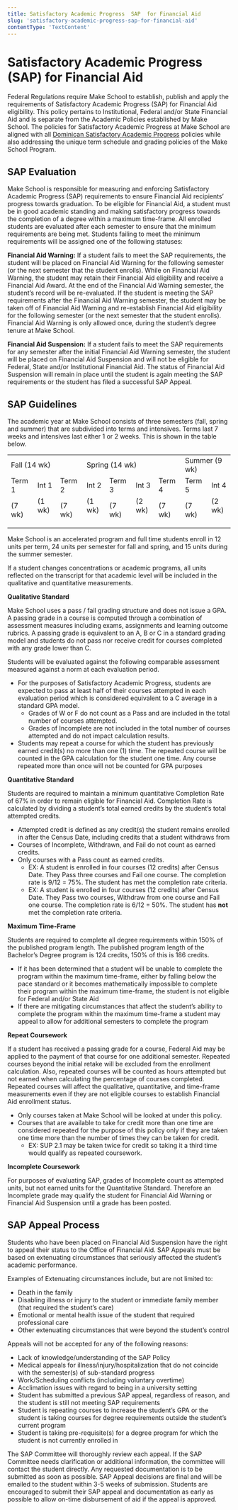 ```yaml
---
title: Satisfactory Academic Progress  SAP  for Financial Aid
slug: 'satisfactory-academic-progress-sap-for-financial-aid'
contentType: 'TextContent'
---
```


# Satisfactory Academic Progress (SAP) for Financial Aid

Federal Regulations require Make School to establish, publish and apply the requirements of
Satisfactory Academic Progress (SAP) for Financial Aid eligibility. This policy pertains to
Institutional, Federal and/or State Financial Aid and is separate from the Academic Policies
established by Make School. The policies for Satisfactory Academic Progress at Make School are
aligned with all
[Dominican Satisfactory Academic Progress](https://www.dominican.edu/admissions/tuition-and-financial-aid/financial-aid-policies/satisfactory-academic-progress)
policies while also addressing the unique term schedule and grading policies of the Make School
Program.

## SAP Evaluation

Make School is responsible for measuring and enforcing Satisfactory Academic Progress (SAP)
requirements to ensure Financial Aid recipients’ progress towards graduation. To be eligible for
Financial Aid, a student must be in good academic standing and making satisfactory progress towards
the completion of a degree within a maximum time-frame. All enrolled students are evaluated after
each semester to ensure that the minimum requirements are being met. Students failing to meet the
minimum requirements will be assigned one of the following statuses:

**Financial Aid Warning:** If a student fails to meet the SAP requirements, the student will be
placed on Financial Aid Warning for the following semester (or the next semester that the student
enrolls). While on Financial Aid Warning, the student may retain their Financial Aid eligibility and
receive a Financial Aid Award. At the end of the Financial Aid Warning semester, the student’s
record will be re-evaluated. If the student is meeting the SAP requirements after the Financial Aid
Warning semester, the student may be taken off of Financial Aid Warning and re-establish Financial
Aid eligibility for the following semester (or the next semester that the student enrolls).
Financial Aid Warning is only allowed once, during the student’s degree tenure at Make School.

**Financial Aid Suspension:** If a student fails to meet the SAP requirements for any semester after
the initial Financial Aid Warning semester, the student will be placed on Financial Aid Suspension
and will not be eligible for Federal, State and/or Institutional Financial Aid. The status of
Financial Aid Suspension will remain in place until the student is again meeting the SAP
requirements or the student has filed a successful SAP Appeal.

## SAP Guidelines

The academic year at Make School consists of three semesters (fall, spring and summer) that are
subdivided into terms and intensives. Terms last 7 weeks and intensives last either 1 or 2 weeks.
This is shown in the table below.

<table>
  <tr>
    <td colspan="3">Fall (14 wk)</td>
    <td colspan="4">Spring (14 wk)</td>
    <td colspan="2">Summer (9 wk)</td>
  </tr>
  <tr>
    <td>
      Term 1<p> (7 wk) </p>
    </td>
    <td>
      Int 1<p> (1 wk) </p>
    </td>
    <td>
      Term 2<p> (7 wk) </p>
    </td>
    <td>
      Int 2<p> (1 wk) </p>
    </td>
    <td>
      Term 3<p> (7 wk) </p>
    </td>
    <td>
      Int 3<p> (2 wk) </p>
    </td>
    <td>
      Term 4<p> (7 wk) </p>
    </td>
    <td>
      Term 5<p> (7 wk) </p>
    </td>
    <td>
      Int 4<p> (2 wk) </p>
    </td>
  </tr>
</table>

Make School is an accelerated program and full time students enroll in 12 units per term, 24 units
per semester for fall and spring, and 15 units during the summer semester.

If a student changes concentrations or academic programs, all units reflected on the transcript for
that academic level will be included in the qualitative and quantitative measurements.

**Qualitative Standard**

Make School uses a pass / fail grading structure and does not issue a GPA. A passing grade in a
course is computed through a combination of assessment measures including exams, assignments and
learning outcome rubrics. A passing grade is equivalent to an A, B or C in a standard grading model
and students do not pass nor receive credit for courses completed with any grade lower than C.

Students will be evaluated against the following comparable assessment measured against a norm at
each evaluation period.

- For the purposes of Satisfactory Academic Progress, students are expected to pass at least half of
  their courses attempted in each evaluation period which is considered equivalent to a C average in
  a standard GPA model.
  - Grades of W or F do not count as a Pass and are included in the total number of courses
    attempted.
  - Grades of Incomplete are not included in the total number of courses attempted and do not impact
    calculation results.
- Students may repeat a course for which the student has previously earned credit(s) no more than
  one (1) time. The repeated course will be counted in the GPA calculation for the student one time.
  Any course repeated more than once will not be counted for GPA purposes

**Quantitative Standard**

Students are required to maintain a minimum quantitative Completion Rate of 67% in order to remain
eligible for Financial Aid. Completion Rate is calculated by dividing a student’s total earned
credits by the student’s total attempted credits.

- Attempted credit is defined as any credit(s) the student remains enrolled in after the Census
  Date, including credits that a student withdraws from
- Courses of Incomplete, Withdrawn, and Fail do not count as earned credits.
- Only courses with a Pass count as earned credits.
  - EX: A student is enrolled in four courses (12 credits) after Census Date. They Pass three
    courses and Fail one course. The completion rate is 9/12 = 75%. The student has met the
    completion rate criteria.
  - EX: A student is enrolled in four courses (12 credits) after Census Date. They Pass two courses,
    Withdraw from one course and Fail one course. The completion rate is 6/12 = 50%. The student has
    **not** met the completion rate criteria.

**Maximum Time-Frame**

Students are required to complete all degree requirements within 150% of the published program
length. The published program length of the Bachelor’s Degree program is 124 credits, 150% of this
is 186 credits.

- If it has been determined that a student will be unable to complete the program within the maximum
  time-frame, either by falling below the pace standard or it becomes mathematically impossible to
  complete their program within the maximum time-frame, the student is not eligible for Federal
  and/or State Aid
- If there are mitigating circumstances that affect the student’s ability to complete the program
  within the maximum time-frame a student may appeal to allow for additional semesters to complete
  the program

**Repeat Coursework**

If a student has received a passing grade for a course, Federal Aid may be applied to the payment of
that course for one additional semester. Repeated courses beyond the initial retake will be excluded
from the enrollment calculation. Also, repeated courses will be counted as hours attempted but not
earned when calculating the percentage of courses completed. Repeated courses will affect the
qualitative, quantitative, and time-frame measurements even if they are not eligible courses to
establish Financial Aid enrollment status.

- Only courses taken at Make School will be looked at under this policy.
- Courses that are available to take for credit more than one time are considered repeated for the
  purpose of this policy only if they are taken one time more than the number of times they can be
  taken for credit.
  - EX: SUP 2.1 may be taken twice for credit so taking it a third time would qualify as repeated
    coursework.

**Incomplete Coursework**

For purposes of evaluating SAP, grades of Incomplete count as attempted units, but not earned units
for the Quantitative Standard. Therefore an Incomplete grade may qualify the student for Financial
Aid Warning or Financial Aid Suspension until a grade has been posted.

## SAP Appeal Process

Students who have been placed on Financial Aid Suspension have the right to appeal their status to
the Office of Financial Aid. SAP Appeals must be based on extenuating circumstances that seriously
affected the student’s academic performance.

Examples of Extenuating circumstances include, but are not limited to:

- Death in the family
- Disabling illness or injury to the student or immediate family member (that required the student’s
  care)
- Emotional or mental health issue of the student that required professional care
- Other extenuating circumstances that were beyond the student’s control

Appeals will not be accepted for any of the following reasons:

- Lack of knowledge/understanding of the SAP Policy
- Medical appeals for illness/injury/hospitalization that do not coincide with the semester(s) of
  sub-standard progress
- Work/Scheduling conflicts (including voluntary overtime)
- Acclimation issues with regard to being in a university setting
- Student has submitted a previous SAP appeal, regardless of reason, and the student is still not
  meeting SAP requirements
- Student is repeating courses to increase the student’s GPA or the student is taking courses for
  degree requirements outside the student’s current program
- Student is taking pre-requisite(s) for a degree program for which the student is not currently
  enrolled in

The SAP Committee will thoroughly review each appeal. If the SAP Committee needs clarification or
additional information, the committee will contact the student directly. Any requested documentation
is to be submitted as soon as possible. SAP Appeal decisions are final and will be emailed to the
student within 3-5 weeks of submission. Students are encouraged to submit their SAP appeal and
documentation as early as possible to allow on-time disbursement of aid if the appeal is approved.
